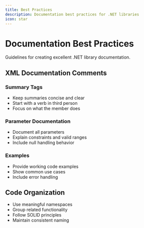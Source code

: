 ```yaml
---
title: Best Practices
description: Documentation best practices for .NET libraries
icon: star
---
```


# Documentation Best Practices

Guidelines for creating excellent .NET library documentation.

## XML Documentation Comments

### Summary Tags
- Keep summaries concise and clear
- Start with a verb in third person
- Focus on what the member does

### Parameter Documentation
- Document all parameters
- Explain constraints and valid ranges
- Include null handling behavior

### Examples
- Provide working code examples
- Show common use cases
- Include error handling

## Code Organization

- Use meaningful namespaces
- Group related functionality
- Follow SOLID principles
- Maintain consistent naming